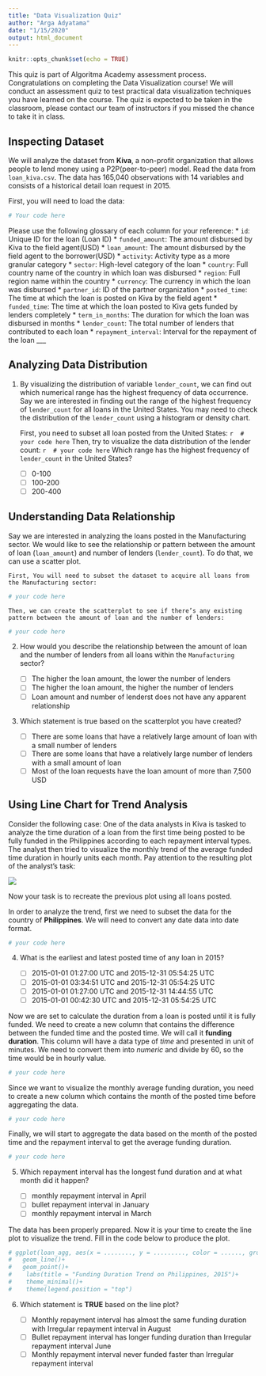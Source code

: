 ---
title: "Data Visualization Quiz"
author: "Arga Adyatama"
date: "1/15/2020"
output: html_document
---

```{r setup, include=FALSE}
knitr::opts_chunk$set(echo = TRUE)
```

This quiz is part of Algoritma Academy assessment process. Congratulations on completing the Data Visualization course! We will conduct an assessment quiz to test practical data visualization techniques you have learned on the course. The quiz is expected to be taken in the classroom, please contact our team of instructors if you missed the chance to take it in class.

## Inspecting Dataset
 
We will analyze the dataset from **Kiva**, a non-profit organization that allows people to lend money using a P2P(peer-to-peer) model. Read the data from `loan_kiva.csv`. The data has 165,040 observations with 14 variables and consists of a historical detail loan request in 2015. 

First, you will need to load the data:

```{r}
# Your code here
```

Please use the following glossary of each column for your reference:
* `id`: Unique ID for the loan (Loan ID)
* `funded_amount`: The amount disbursed by Kiva to the field agent(USD)
* `loan_amount`: The amount disbursed by the field agent to the borrower(USD)
* `activity`: Activity type as a more granular category
* `sector`: High-level category of the loan
* `country`: Full country name of the country in which loan was disbursed
* `region`: Full region name within the country
* `currency`: The currency in which the loan was disbursed
* `partner_id`: ID of the partner organization
* `posted_time`: The time at which the loan is posted on Kiva by the field agent
* `funded_time`: The time at which the loan posted to Kiva gets funded by lenders completely
* `term_in_months`: The duration for which the loan was disbursed in months
* `lender_count`: The total number of lenders that contributed to each loan
* `repayment_interval`: Interval for the repayment of the loan
___

## Analyzing Data Distribution

1. By visualizing the distribution of variable `lender_count`, we can find out which numerical range has the highest frequency of data occurrence. Say we are interested in finding out the range of the highest frequency of `lender_count` for all loans in the United States. You may need to check the distribution of the `lender_count` using a histogram or density chart.

    First, you need to subset all loan posted from the United States:
    ```{r}
    # your code here
    ```
    Then, try to visualize the data distribution of the lender count:
    ```{r}
    # your code here
    ```
    Which range has the highest frequency of `lender_count` in the United States?
    
   - [ ] 0-100
   - [ ] 100-200
   - [ ] 200-400

## Understanding Data Relationship

Say we are interested in analyzing the loans posted in the Manufacturing sector. We would like to see the relationship or pattern between the amount of loan (`loan_amount`) and number of lenders (`lender_count`). To do that, we can use a scatter plot.

    First, You will need to subset the dataset to acquire all loans from the Manufacturing sector:
```{r}
# your code here
```
    
    Then, we can create the scatterplot to see if there’s any existing pattern between the amount of loan and the number of lenders:
```{r}
# your code here
```

2. How would you describe the relationship between the amount of loan and the number of lenders from all loans within the `Manufacturing` sector?  
   - [ ] The higher the loan amount, the lower the number of lenders
   - [ ] The higher the loan amount, the higher the number of lenders
   - [ ] Loan amount and number of lenderst does not have any apparent relationship

3. Which statement is true based on the scatterplot you have created?

   - [ ] There are some loans that have a relatively large amount of loan with a small number of lenders
   - [ ] There are some loans that have a relatively large number of lenders with a small amount of loan
   - [ ] Most of the loan requests have the loan amount of more than 7,500 USD

## Using Line Chart for Trend Analysis

Consider the following case: One of the data analysts in Kiva is tasked to analyze the time duration of a loan from the first time being posted to be fully funded in the Philippines according to each repayment interval types. The analyst then tried to visualize the monthly trend of the average funded time duration in hourly units each month. Pay attention to the resulting plot of the analyst’s task:

![](Guatemala.png)

Now your task is to recreate the previous plot using all loans posted.

In order to analyze the trend, first we need to subset the data for the country of **Philippines**. We will need to convert any date data into date format.

```{r}
# your code here
```

4. What is the earliest and latest posted time of any loan in 2015?

   - [ ] 2015-01-01 01:27:00 UTC and 2015-12-31 05:54:25 UTC
   - [ ] 2015-01-01 03:34:51 UTC and 2015-12-31 05:54:25 UTC
   - [ ] 2015-01-01 01:27:00 UTC and 2015-12-31 14:44:55 UTC
   - [ ] 2015-01-01 00:42:30 UTC and 2015-12-31 05:54:25 UTC

Now we are set to calculate the duration from a loan is posted until it is fully funded. We need to create a new column that contains the difference between the funded time and the posted time. We will call it **funding duration**.  This column will have a data type of *time* and presented in unit of minutes. We need to convert them into *numeric* and divide by 60, so the time would be in hourly value. 

```{r}
# your code here
```

Since we want to visualize the monthly average funding duration, you need to create a new column which contains the month of the posted time before aggregating the data. 

```{r}
# your code here
```

Finally, we will start to aggregate the data based on the month of the posted time and the repayment interval to get the average funding duration. 

```{r}
# your code here
```

5. Which repayment interval has the longest fund duration and at what month did it happen?

   - [ ] monthly repayment interval in April
   - [ ] bullet repayment interval in January
   - [ ] monthly repayment interval in March

The data has been properly prepared. Now it is your time to create the line plot to visualize the trend. Fill in the code below to produce the plot.

```{r}
# ggplot(loan_agg, aes(x = ........, y = ........., color = ......, group = repayment_interval))+
#   geom_line()+
#   geom_point()+
#    labs(title = "Funding Duration Trend on Philippines, 2015")+
#    theme_minimal()+
#    theme(legend.position = "top")
```

6. Which statement is **TRUE** based on the line plot?

   - [ ] Monthly repayment interval has almost the same funding duration with Irregular repayment interval in August
   - [ ] Bullet repayment interval has longer funding duration than Irregular repayment interval June
   - [ ] Monthly repayment interval never funded faster than Irregular repayment interval
